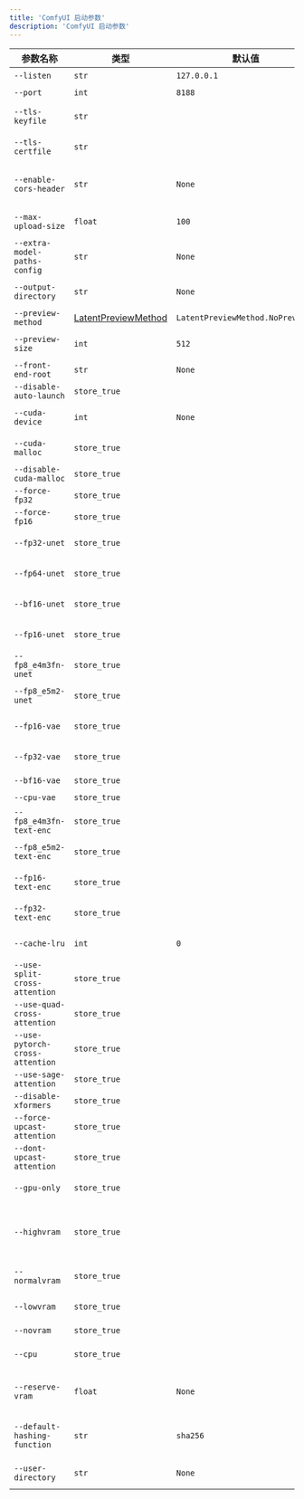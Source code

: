 ```yaml
---
title: 'ComfyUI 启动参数'
description: 'ComfyUI 启动参数'
---
```

| 参数名称                          | 类型           | 默认值               | 描述                                                                                     |
|-----------------------------------|----------------|----------------------|------------------------------------------------------------------------------------------|
| `--listen`                        | `str`          | `127.0.0.1`         | 指定监听的 IP 地址。                                                                     |
| `--port`                          | `int`          | `8188`               | 设置监听端口。                                                                           |
| `--tls-keyfile`                  | `str`          |                      | TLS (SSL) 密钥文件的路径，启用 TLS。                                                    |
| `--tls-certfile`                 | `str`          |                      | TLS (SSL) 证书文件的路径，启用 TLS。                                                   |
| `--enable-cors-header`           | `str`          | `None`               | 启用 CORS (跨域资源共享)，可选源或允许所有源。                                          |
| `--max-upload-size`              | `float`        | `100`                | 设置最大上传大小（MB）。                                                                 |
| `--extra-model-paths-config`     | `str`          | `None`               | 加载一个或多个 `extra_model_paths.yaml` 文件。                                          |
| `--output-directory`              | `str`          | `None`               | 设置 ComfyUI 输出目录。                                                                  |
| `--preview-method`                | [LatentPreviewMethod](cci:2://file:///Users/peng/project/gitlab/yunbot-comfyui/comfy/cli_args.py:88:0-92:19) | `LatentPreviewMethod.NoPreviews` | 默认的预览方法。                                                                         |
| `--preview-size`                  | `int`          | `512`                | 设置采样节点的最大预览大小。                                                             |
| `--front-end-root`                | `str`          | `None`               | 前端根目录的路径。                                                                       |
| `--disable-auto-launch`           | `store_true`   |                      | 禁用自动启动浏览器。                                                                     |
| `--cuda-device`                   | `int`          | `None`               | 设置此实例将使用的 CUDA 设备 ID。                                                       |
| `--cuda-malloc`                   | `store_true`   |                      | 启用 `cudaMallocAsync`（默认启用）。                                                     |
| `--disable-cuda-malloc`           | `store_true`   |                      | 禁用 `cudaMallocAsync`。                                                                  |
| `--force-fp32`                    | `store_true`   |                      | 强制使用 fp32。                                                                          |
| `--force-fp16`                    | `store_true`   |                      | 强制使用 fp16。                                                                          |
| `--fp32-unet`                     | `store_true`   |                      | 在 fp32 中运行扩散模型。                                                                 |
| `--fp64-unet`                     | `store_true`   |                      | 在 fp64 中运行扩散模型。                                                                 |
| `--bf16-unet`                     | `store_true`   |                      | 在 bf16 中运行扩散模型。                                                                 |
| `--fp16-unet`                     | `store_true`   |                      | 在 fp16 中运行扩散模型。                                                                 |
| `--fp8_e4m3fn-unet`               | `store_true`   |                      | 在 fp8_e4m3fn 中存储 unet 权重。                                                         |
| `--fp8_e5m2-unet`                 | `store_true`   |                      | 在 fp8_e5m2 中存储 unet 权重。                                                           |
| `--fp16-vae`                      | `store_true`   |                      | 在 fp16 中运行 VAE，可能导致黑色图像。                                                  |
| `--fp32-vae`                      | `store_true`   |                      | 在全精度 fp32 中运行 VAE。                                                               |
| `--bf16-vae`                      | `store_true`   |                      | 在 bf16 中运行 VAE。                                                                      |
| `--cpu-vae`                       | `store_true`   |                      | 在 CPU 上运行 VAE。                                                                       |
| `--fp8_e4m3fn-text-enc`           | `store_true`   |                      | 在 fp8 中存储文本编码器权重（e4m3fn 变体）。                                             |
| `--fp8_e5m2-text-enc`             | `store_true`   |                      | 在 fp8 中存储文本编码器权重（e5m2 变体）。                                             |
| `--fp16-text-enc`                 | `store_true`   |                      | 在 fp16 中存储文本编码器权重。                                                           |
| `--fp32-text-enc`                 | `store_true`   |                      | 在 fp32 中存储文本编码器权重。                                                           |
| `--cache-lru`                     | `int`          | `0`                  | 使用 LRU 缓存，最多缓存 N 个节点结果。                                                  |
| `--use-split-cross-attention`     | `store_true`   |                      | 使用分割交叉注意力优化。                                                                  |
| `--use-quad-cross-attention`      | `store_true`   |                      | 使用子二次交叉注意力优化。                                                                |
| `--use-pytorch-cross-attention`   | `store_true`   |                      | 使用新的 PyTorch 2.0 交叉注意力函数。                                                   |
| `--use-sage-attention`            | `store_true`   |                      | 使用 Sage 注意力。                                                                         |
| `--disable-xformers`              | `store_true`   |                      | 禁用 xformers。                                                                           |
| `--force-upcast-attention`        | `store_true`   |                      | 强制启用注意力上升。                                                                       |
| `--dont-upcast-attention`         | `store_true`   |                      | 禁用所有注意力上升。                                                                       |
| `--gpu-only`                      | `store_true`   |                      | 在 GPU 上存储和运行所有内容。                                                             |
| `--highvram`                      | `store_true`   |                      | 默认情况下，模型将在使用后卸载到 CPU 内存。此选项保持它们在 GPU 内存中。                  |
| `--normalvram`                    | `store_true`   |                      | 如果低内存自动启用，则强制使用正常内存。                                                  |
| `--lowvram`                       | `store_true`   |                      | 将 unet 拆分为多个部分以使用更少的内存。                                                 |
| `--novram`                        | `store_true`   |                      | 当低内存不足时使用。                                                                       |
| `--cpu`                           | `store_true`   |                      | 使用 CPU 处理所有内容（较慢）。                                                            |
| `--reserve-vram`                  | `float`        | `None`               | 设置希望保留给操作系统/其他软件使用的内存量（GB）。                                      |
| `--default-hashing-function`      | `str`          | `sha256`             | 选择用于重复文件名/内容比较的哈希函数。默认是 sha256。                                   |
| `--user-directory`                | `str`          | `None`               | 设置 ComfyUI 用户目录的绝对路径。                                                         |